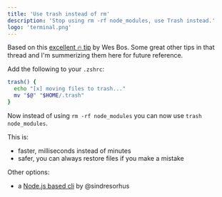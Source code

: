 ```yaml
---
title: 'Use trash instead of rm'
description: 'Stop using rm -rf node_modules, use Trash instead.'
logo: 'terminal.png'
---
```


Based on this [excellent 🔥 tip](https://mobile.twitter.com/wesbos/status/1588520765380612098) by Wes Bos.
Some great other tips in that thread and I'm summerizing them here for future reference.

Add the following to your `.zshrc`:

```bash
trash() {
  echo "[x] moving files to trash..."
  mv "$@" "$HOME/.trash"
}
```

Now instead of using `rm -rf node_modules` you can now use `trash node_modules`.

This is:

- faster, milliseconds instead of minutes
- safer, you can always restore files if you make a mistake

Other options:

- a [Node.js based cli](https://github.com/sindresorhus/trash-cli) by @sindresorhus
